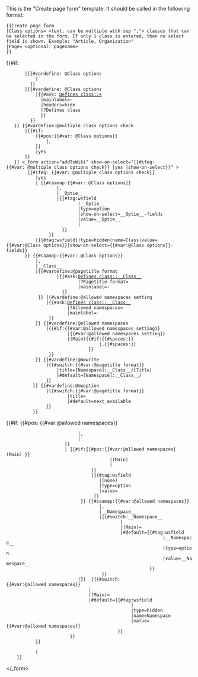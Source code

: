 <noinclude>{{Managed
|Version=1.2
|Version notes=1.2 - Added default options when there's only one thing to choose from.
1.1 - Added show-on-select for pagetitle formats and namespace settings.
1.0 - First managed version. Added margin below form fields.
|Short description=Form for creating a new page, for defined page types
}}
  
This is the "Create page form" template.
It should be called in the following format:
<pre>
{{Create page form
|Class options= <text, can be multiple with sep ","> classes that can be selected in the form. If only 1 class is entered, then no select field is shown. Example: "Article, Organization"
|Page= <optional: pagename>
}}
</pre>

{{Create page form
|Class options=Organization, Tag
}}

</noinclude><includeonly><!-- 
 -->{{#if: {{{Class options|}}}
 		|{{#vardefine: @Class options 
        	|{{{Class options|}}} 
          }} 
        |{{#vardefine: @Class options 
           	|{{#ask: [[Defines class::+]] 
              |mainlabel=- 
              |headers=hide 
              |?Defines class 
              }} 
          }} 
    }}<!--
-->{{#vardefine:@multiple class options check 
		|{{#if:
        	{{#pos:{{#var: @Class options}}
            	|,
         	}} 
        	|yes
        }} 
    }}<!--

--><_form action="addToWiki" show-on-select="{{#ifeq:{{#var: @multiple class options check}} |yes |show-on-select}}" >
		<wsfield name="Title" 
        		  type="text" 
                  placeholder="Title" 
                  type="text" 
                  value="{{{Title|}}}" 
                  class="form-control mb-3" 
                  required="required" /><!--

// Class field: select when multiple, hidden when not multiple
	-->{{#ifeq: {{#var: @multiple class options check}} 
    		|yes
			|<wsselect name="Class" 
             		   placeholder="Select page type" 
                       class="form-control mb-3" 
                       required="required"><!-- 
			 -->{{#caamap:{{#var: @Class options}}
             		|,
                    |__Optie__
                    |{{#tag:wsfield
                    		|__Optie__
                            |type=option
                            |show-on-select=__Optie__-fields
                            |value=__Optie__
                            |
                      }} 
                 }} <!-- 
 			--></wsselect>
			|{{#tag:wsfield||type=hidden|name=Class|value={{#var:@Class options}}|show-on-select={{#var:@Class options}}-fields}}
		}}<!--
	-->{{#caamap:{{#var: @Class options}}
    		|,
            |__Class__
            |{{#vardefine:@pagetitle format 
            		|{{#ask:[[Defines class::__Class__]] 
                    		|?Pagetitle format= 
                            |mainlabel=-
                      }} 
             }}<!-- 
 		-->{{#vardefine:@allowed namespaces setting 
        		|{{#ask:[[Defines class::__Class__]] 
                		|?Allowed namespaces= 
                        |mainlabel=-
                 }} 
            }}<!--
 // if no namespaces setting, then allow the main namespace and all namespaces defined through WSSpaces
 		-->{{#vardefine:@allowed namespaces 
        		|{{#if:{{#var:@allowed namespaces setting}} 
                		|{{#var:@allowed namespaces setting}} 
                        |(Main){{#if:{{#spaces:}}
                        			|,{{#spaces:}} 
                                }} 
                 }} 
            }}<!--
 		-->{{#vardefine:@mwwrite 
        		|{{#switch:{{#var:@pagetitle format}} 
  					|title=[Namespace]:__Class__/[Title]
  					|#default=[Namespace]:__Class__/
				}}<!-- end of #switch -->
           }}<!-- end of #vardefine @mwwrite
 		-->{{#vardefine:@mwoption 
           		|{{#switch:{{#var:@pagetitle format}} 
  						|title= 
  						|#default=next_available
				}}<!-- end of #switch -->
           }}<!-- end of #vardefine @mwoption

		--><div show-on-select-trigger="__Class__-fields"><!-- 
 			-->{{#if: {{#pos: {{#var:@allowed namespaces}}
            				|,
                            |
                       }}
                       |<wsselect name="Namespace" class="form-control mb-3" ><!-- 
 						-->{{#if:{{#pos:{{#var:@allowed namespaces|(Main) }}
                        				|(Main)
                                        |
                                 }}
                                 |{{#tag:wsfield
                                 	|(none)
                                    |type=option
                                    |value=
                                  }} 
                             }}<!-- 
 						-->{{#caamap:{{#var:@allowed namespaces}} 
                        			|,
                                    |__Namespace__
                                    |{{#switch:__Namespace__
                                    		|
                                            |(Main)=
                                            |#default={{#tag:wsfield
                                            				|__Namespace__
                                                            |type=option
                                                            |value=__Namespace__
                                                       }} 
                                     }} 
                            |}}<!-- 
 					--></wsselect><!-- 
 					-->|{{#switch:{{#var:@allowed namespaces}}
                    			|
                                |(Main)=
                                |#default={{#tag:wsfield
                                				|
                                                |type=hidden
                                                |name=Namespace
                                                |value={{#var:@allowed namespaces}}
                                           }} 
                         }}
			}}<!-- 
 			--><wscreate mwwrite="{{#var:@mwwrite}}" 
            			 mwoption="{{#var:@mwoption}}" 
                         mwtemplate="Base properties" 
                         mwslot="ws-base-props" 
                         mwfollow mwfields="Title,Class" /><!-- 
		--></div>
			|
     }}<!-- einde #caamap --><!-- 
 	--><div class="text-right"><!-- 
 		--><wsfield type="submit" 
    				class="btn btn-primary" 
               	 	value="Submit" /><!-- 
 	--></div>
</_form><!--

--></includeonly>